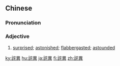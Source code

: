 {{also|诧异}}
==Chinese==
{{zh-forms|s=诧异}}

===Pronunciation===
{{zh-pron
|m=chàyì
|c=caa3 ji6
|cat=a
}}

===Adjective===
{{zh-adj}}

# [[surprised]]; [[astonished]]; [[flabbergasted]]; [[astounded]]
#: {{zh-x|老公 的 新 想法，讓 我 有些 '''詫{chà}異'''。|My husband's new idea surprised me a little bit.}}

{{zh-cat|Advanced}}

[[ky:詫異]]
[[hu:詫異]]
[[ja:詫異]]
[[fi:詫異]]
[[zh:詫異]]